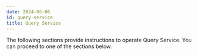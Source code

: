 ```yaml
---
date: 2024-06-06
id: query-service
title: Query Service
---
```


The following sections provide instructions to operate Query Service. You can proceed to one of the sections below.


<DocCardContainer>

<DocCard
    title="📄️ Reset Admin Password"
    description="In case you have forgotten the root admin password..."
    href="/docs/operate/query-service/reset-admin-password/"
/>

<DocCard
    title="📄️ Enable SMTP for User Invitations"
    description="The following environment variables need to be set for query-service to send..."
    href="/docs/operate/query-service/user-invitation-smtp/"
/>

</DocCardContainer>
